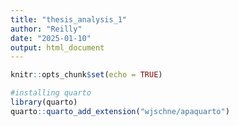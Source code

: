 ```yaml
---
title: "thesis_analysis_1"
author: "Reilly"
date: "2025-01-10"
output: html_document
---
```


```r
knitr::opts_chunk$set(echo = TRUE)
```

```r
#installing quarto
library(quarto)
quarto::quarto_add_extension("wjschne/apaquarto")
```